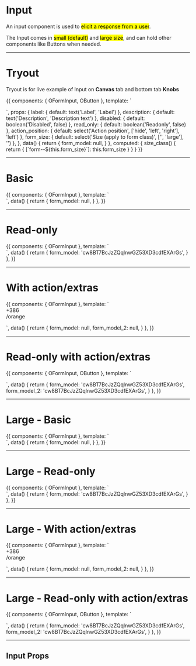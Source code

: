


<Meta title='5. Components|Forms/Input' />

# Input

An input component is used to <mark>elicit a response from a user</mark>.

The Input comes in <mark>small (default)</mark> and <mark>large size</mark>, and can hold other components like Buttons when needed.

<hr/>

# Tryout

Tryout is for live example of Input on **Canvas** tab and bottom tab **Knobs**

<Story name='Tryout'>
  {{
    components: { OFormInput, OButton },
    template: `<form class="form" :class="size_class">
      <o-form-input id="form_basic" 
        v-model="form_model" 
        :label="label"
        :description="description"
        :disabled="disabled"
        :read_only="read_only"
        :action_position="action_position">
        <div slot="action">
          <o-button text="copy to clipboard" size="small" />
        </div>
      </o-form-input>
    </form>`,
    props: {
      label: {
        default: text('Label', 'Label')
      },
      description: {
        default: text('Description', 'Description text')
      },
      disabled: {
        default: boolean('Disabled', false)
      },
      read_only: {
        default: boolean('Readonly', false)
      },
      action_position: {
        default: select('Action position', ['hide', 'left', 'right'], 'left')
      },
      form_size: {
        default: select('Size (apply to form class)', ['', 'large'], '')
      },
    },
    data() {
      return {
        form_model: null,
      }
    },
    computed: {
      size_class() {
        return { [`form--${this.form_size}`]: this.form_size }
      }
    }
  }}
</Story>

<hr/>


# Basic

<Preview>
  <Story name='Basic'>
    {{
      components: { OFormInput },
      template: `<form class="form">
        <o-form-input id="form_basic" 
          v-model="form_model" 
          label="Label"
          description="Description text" />
      </form>`,
      data() {
        return {
          form_model: null,
        }
      },
    }}
  </Story>
</Preview>

<hr/>


# Read-only

<Preview>
  <Story name='Read-only'>
    {{
      components: { OFormInput },
      template: `<form class="form">
        <o-form-input id="form_basic" 
          v-model="form_model" 
          label="Label"
          description="Description text"
          :read_only="true" />
      </form>`,
      data() {
        return {
          form_model: 'cw8BT7BcJzZQqlnwGZ53XD3cdfEXArGs',
        }
      },
    }}
  </Story>
</Preview>

<hr/>


# With action/extras

<Preview>
  <Story name='With action/extras'>
    {{
      components: { OFormInput },
      template: `<form class="form">
        <o-form-input id="form_basic" 
          v-model="form_model" 
          label="Your phone number"
          description="Description text">
          <div slot="action">
            +386
          </div>
        </o-form-input>
        <o-form-input id="form_basic_2" 
          v-model="form_model_2" 
          label="https://example.com"
          description="Description text"
          action_position="right">
          <div slot="action">
            /orange
          </div>
        </o-form-input>
      </form>`,
      data() {
        return {
          form_model: null,
          form_model_2: null,
        }
      },
    }}
  </Story>
</Preview>

<hr/>


# Read-only with action/extras

<Preview>
  <Story name='Read-only with action/extras'>
    {{
      components: { OFormInput, OButton },
      template: `<form class="form">
        <o-form-input id="form_basic" 
          v-model="form_model" 
          label="Your phone number"
          description="To change your API key please contact support"
          :read_only="true">
          <div slot="action">
            <o-button text="copy to clipboard" size="small" />
          </div>
        </o-form-input>
        <o-form-input id="form_basic_2" 
          v-model="form_model_2" 
          label="Your API key"
          description="To change your API key please contact support"
          :read_only="true"
          action_position="right">
          <div slot="action">
            <o-button text="copy to clipboard" size="small" />
          </div>
        </o-form-input>
      </form>`,
      data() {
        return {
          form_model: 'cw8BT7BcJzZQqlnwGZ53XD3cdfEXArGs',
          form_model_2: 'cw8BT7BcJzZQqlnwGZ53XD3cdfEXArGs',
        }
      },
    }}
  </Story>
</Preview>

<hr/>


# Large - Basic

<Preview>
  <Story name='Large - Basic'>
    {{
      components: { OFormInput },
      template: `<form class="form form--large">
        <o-form-input id="form_basic" 
          v-model="form_model" 
          label="Large"
          description="Description text" />
      </form>`,
      data() {
        return {
          form_model: null,
        }
      },
    }}
  </Story>
</Preview>

<hr/>


# Large - Read-only

<Preview>
  <Story name='Large - Read-only'>
    {{
      components: { OFormInput },
      template: `<form class="form form--large">
        <o-form-input id="form_basic" 
          v-model="form_model" 
          label="Label"
          description="Description text"
          :read_only="true" />
      </form>`,
      data() {
        return {
          form_model: 'cw8BT7BcJzZQqlnwGZ53XD3cdfEXArGs',
        }
      },
    }}
  </Story>
</Preview>

<hr/>


# Large - With action/extras

<Preview>
  <Story name='Large - With action/extras'>
    {{
      components: { OFormInput },
      template: `<form class="form form--large">
        <o-form-input id="form_basic" 
          v-model="form_model" 
          label="Your phone number"
          description="Description text">
          <div slot="action">
            +386
          </div>
        </o-form-input>
        <o-form-input id="form_basic_2" 
          v-model="form_model_2" 
          label="https://example.com"
          description="Description text"
          action_position="right">
          <div slot="action">
            /orange
          </div>
        </o-form-input>
      </form>`,
      data() {
        return {
          form_model: null,
          form_model_2: null,
        }
      },
    }}
  </Story>
</Preview>

<hr/>


# Large - Read-only with action/extras

<Preview>
  <Story name='Large - Read-only with action/extras'>
    {{
      components: { OFormInput, OButton },
      template: `<form class="form form--large">
        <o-form-input id="form_basic" 
          v-model="form_model" 
          label="Your phone number"
          description="To change your API key please contact support"
          :read_only="true">
          <div slot="action">
            <o-button text="copy to clipboard" size="small" />
          </div>
        </o-form-input>
        <o-form-input id="form_basic_2" 
          v-model="form_model_2" 
          label="Your API key"
          description="To change your API key please contact support"
          :read_only="true"
          action_position="right">
          <div slot="action">
            <o-button text="copy to clipboard" size="small" />
          </div>
        </o-form-input>
      </form>`,
      data() {
        return {
          form_model: 'cw8BT7BcJzZQqlnwGZ53XD3cdfEXArGs',
          form_model_2: 'cw8BT7BcJzZQqlnwGZ53XD3cdfEXArGs',
        }
      },
    }}
  </Story>
</Preview>

<hr/>

## Input Props

<Props of={OFormInput} />

